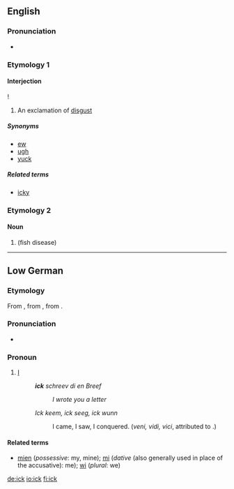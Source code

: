 ==English==

===Pronunciation===
* {{IPA|/-ɪk/}}

===Etymology 1===

====Interjection====
{{en-interj}}!

# An exclamation of [[disgust]]

=====Synonyms=====
* [[ew]]
* [[ugh]]
* [[yuck]]

=====Related terms=====
* [[icky]]

===Etymology 2===

====Noun====
{{en-noun|-}}

# {{alternative form of|ich|nodot=yes}} (fish disease)

----

==Low German==

===Etymology===
From {{etyl|osx|nds}} {{term|ik|lang=osx}}, from {{etyl|gem-pro|nds}} {{term/t|gem-pro|*ek}}, from {{etyl|ine-pro|nds}} {{term/t|ine-pro|*éǵh₂}}.

===Pronunciation===
* {{IPA|/ɪk/|lang=nds}}

===Pronoun===
{{head|nds|pronoun}}

# [[I]] {{non-gloss definition|(first person singular pronoun)}}
#: '''''ick''' schreev di en Breef''
#:: ''I wrote you a letter''
#: ''Ick keem, ick seeg, ick wunn''
#:: I came, I saw, I conquered. (''veni, vidi, vici'', attributed to {{w|Julius Caesar}}.)

====Related terms====
* [[mien]] (''possessive'': my, mine); [[mi]] (''dative'' (also generally used in place of the accusative): me); [[wi]] (''plural'': we)

[[de:ick]]
[[io:ick]]
[[fi:ick]]